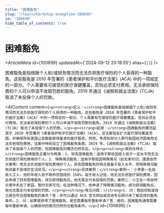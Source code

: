 ```yaml
---
title: "困难豁免"
slug: "/learn/hardship-exemption-100699"
id: "100699"
hide_table_of_contents: true
---
```



# 困难豁免

<ArticleMeta id={100699} updatedAt={'2024-09-12 20:18:55'} alias={`[]`} />
<div className='border-solid border-b border-t-0 my-4 border-[var(--ifm-color-gray-300)]' />

困难豁免是指根据个人和/或财务情况而无法负担医疗保险的个人获得的一种豁免。这些豁免是 2010 年签署的《患者保护和平价医疗法案》(ACA) 中的一项规定的一部分。个人需要有可接受的医疗保健覆盖，否则必须支付费用。无法承担保险费的个人可以申请不收取罚款的豁免。2019 年通过《减税和就业法案》(TCJA) 取消了未投保个人的罚款。

<AIContent content={`<p><strong>定义：</strong>困难豁免是指根据个人和/或财务情况而无法负担医疗保险的个人获得的一种豁免。这些豁免是 2010 年签署的《患者保护和平价医疗法案》(ACA) 中的一项规定的一部分。个人需要有可接受的医疗保健覆盖，否则必须支付费用。无法承担保险费的个人可以申请不收取罚款的豁免。2019 年通过《减税和就业法案》(TCJA) 取消了未投保个人的罚款。</p><p><strong>起源：</strong>困难豁免的概念起源于 2010 年签署的《患者保护和平价医疗法案》(ACA)。该法案旨在扩大医疗保险覆盖范围，并确保所有美国公民都能获得基本的医疗服务。然而，考虑到部分人群可能因经济困难而无法负担保险费用，法案中特别设立了困难豁免条款。2019 年，《减税和就业法案》(TCJA) 取消了未投保个人的罚款，但困难豁免的概念仍然存在。</p><p><strong>类别与特点：</strong>困难豁免主要分为两类：1. 财务困难豁免：适用于那些因收入低于一定水平而无法负担医疗保险费用的个人。2. 特殊情况豁免：适用于那些因特殊情况（如无家可归、遭遇自然灾害等）而无法负担医疗保险费用的个人。财务困难豁免的特点是基于收入水平，而特殊情况豁免则基于具体的生活状况。</p><p><strong>具体案例：</strong>案例一：小李是一名低收入工人，他的年收入低于联邦贫困线的 150%。由于收入过低，他无法负担医疗保险费用，因此申请了财务困难豁免，成功获得豁免后，他无需支付未投保的罚款。案例二：小王在一场自然灾害中失去了家园，暂时无家可归。在这种情况下，他申请了特殊情况豁免，成功获得豁免后，他也无需支付未投保的罚款。</p><p><strong>常见问题：</strong>1. 问：我如何知道自己是否符合困难豁免的条件？答：你可以通过 ACA 官方网站或咨询专业顾问来了解具体的豁免条件。2. 问：如果我获得了困难豁免，是否需要每年重新申请？答：是的，困难豁免通常需要每年重新申请，以确保你的情况仍然符合豁免条件。</p>`} id={100699} />
